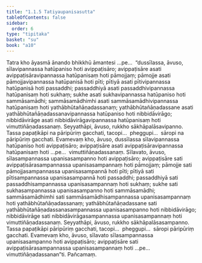 ```yaml
---
title: "1.1.5 Tatiyaupanisasutta"
tableOfContents: false
sidebar:
  order: 6
type: "tipitaka"
basket: "su"
book: "a10"
---
```



<DynamicBreadcrumb />

<Division number="5" book="a10">

<Paragraph number="23" book="a10">
Tatra kho āyasmā ānando bhikkhū āmantesi …pe…  “dussīlassa, āvuso, sīlavipannassa hatūpaniso hoti avippaṭisāro; avippaṭisāre asati avippaṭisāravipannassa hatūpanisaṃ hoti pāmojjaṃ; pāmojje asati pāmojjavipannassa hatūpanisā hoti pīti; pītiyā asati pītivipannassa hatūpanisā hoti passaddhi; passaddhiyā asati passaddhivipannassa hatūpanisaṃ hoti sukhaṃ; sukhe asati sukhavipannassa hatūpaniso hoti sammāsamādhi; sammāsamādhimhi asati sammāsamādhivipannassa hatūpanisaṃ hoti yathābhūtañāṇadassanaṃ; yathābhūtañāṇadassane asati yathābhūtañāṇadassanavipannassa hatūpaniso hoti nibbidāvirāgo; nibbidāvirāge asati nibbidāvirāgavipannassa hatūpanisaṃ hoti vimuttiñāṇadassanaṃ. Seyyathāpi, āvuso, rukkho sākhāpalāsavipanno. Tassa papaṭikāpi na pāripūriṃ gacchati, tacopi…  pheggupi…  sāropi na pāripūriṃ gacchati. Evamevaṃ kho, āvuso, dussīlassa sīlavipannassa hatūpaniso hoti avippaṭisāro; avippaṭisāre asati avippaṭisāravipannassa hatūpanisaṃ hoti …pe…  vimuttiñāṇadassanaṃ.
</Paragraph>

<Paragraph number="24" book="a10">
Sīlavato, āvuso, sīlasampannassa upanisasampanno hoti avippaṭisāro; avippaṭisāre sati avippaṭisārasampannassa upanisasampannaṃ hoti pāmojjaṃ; pāmojje sati pāmojjasampannassa upanisasampannā hoti pīti; pītiyā sati pītisampannassa upanisasampannā hoti passaddhi; passaddhiyā sati passaddhisampannassa upanisasampannaṃ hoti sukhaṃ; sukhe sati sukhasampannassa upanisasampanno hoti sammāsamādhi; sammāsamādhimhi sati sammāsamādhisampannassa upanisasampannaṃ hoti yathābhūtañāṇadassanaṃ; yathābhūtañāṇadassane sati yathābhūtañāṇadassanasampannassa upanisasampanno hoti nibbidāvirāgo; nibbidāvirāge sati nibbidāvirāgasampannassa upanisasampannaṃ hoti vimuttiñāṇadassanaṃ. Seyyathāpi, āvuso, rukkho sākhāpalāsasampanno. Tassa papaṭikāpi pāripūriṃ gacchati, tacopi…  pheggupi…  sāropi pāripūriṃ gacchati. Evamevaṃ kho, āvuso, sīlavato sīlasampannassa upanisasampanno hoti avippaṭisāro; avippaṭisāre sati avippaṭisārasampannassa upanisasampannaṃ hoti …pe…  vimuttiñāṇadassanan”ti.

</Paragraph>
</Division>

<Paragraph number="25" type="center" book="a10">
Pañcamaṃ.
</Paragraph>
